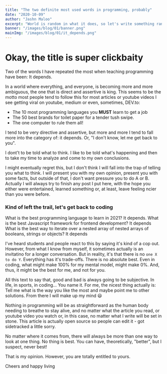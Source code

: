 ```yaml
---
title: "The two definite most used words in programming, probably"
date: "2020-10-09"
author: "Jashn Maloo"
excerpt: "World is random in what it does, so let's write something random"
banner: "/images/blog/01/banner.png"
mainImg: "/images/blog/01/it_depends.png"
---
```


# Okay, the title is super clickbaity

Two of the words I have repeated the most when teaching programming have been: It depends.

In a world where everything, and everyone, is becoming more and more ambiguous, the one that is direct and assertive is king. This seems to be the motto most people tend to follow this for most articles or youtube videos I see getting viral on youtube, medium or even, sometimes, DEV.to:

- The 10 most programming languages you **MUST** learn to get a job
- The 50 best brands for toilet paper for a tender tush swipe.
- The one computer to rule them all!

I tend to be very directive and assertive, but more and more I tend to fall more into the category of: it depends. Or, "I don't know, let me get back to you".

I dont't to be told what to think. I like to be told what's happening and then to take my time to analyze and come to my own conclusions.

I might eventually regret this, but I don't think I will fall into the trap of telling you what to think. I will present you with my own opinion, present you with some facts, but outside of that, I don't want pressure you to do A or B. Actually I will always try to finish any post I put here, with the hope you either were entertained, learned something or, at least, leave feeling ncier than you were before.

### Kind of left the trail, let's get back to coding

What is the best programming language to learn in 2021? It depends.
What is the best Javascript framework for frontend development? It depends
What is the best way to iterate over a nested array of nested arrays of booleans, strings or objects? It depends

I've heard students and people react to this by saying it's kind of a cop out. However, from what I know from myself, it sometimes actually is an invitatino for a longer conversation. But in reality, it's that there is no `one X to do Y`. Everything has it's trade-offs. There is no absolute best. Even in coding, what might make 100% for my mental model, might make 0%. And, thus, it might be the best for me, and not for you.

All this text to say that, good and bad is always going to be subjective. In life, in sports, in coding... You name it. For me, the nicest thing actually is: Tell me what is the way you like the most and maybe point me to other solutions. From there I will make up my mind 😃

Nothing in programming will be as straightforward as the human body needing to breathe to stay alive, and no matter what the article you read, or youtube video you watch or, in this case, no matter what I write will be set in stone. This article is actually open source so people can edit it - got sidetracked a little sorry.

No matter where it comes from, there will always be more than one way to look at one thing. No thing is best. You can have, theoretically, "better", but I suspect, never best!

That is my opinion. However, you are totally entitled to yours.

Cheers and happy living

